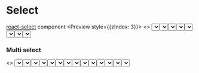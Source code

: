 
<Meta title='Components|Select'/>

# Select
[react-select](https://github.com/JedWatson/react-select) component
<Preview style={{zIndex: 3}}>
  <Story name="Select">
    <>
      <GlobalStyle/>
      <Grid container styled="align-items: flex-end">
        <Grid item xs={3}>
          <Container p="10px">
            <Select
              size="md" styled="margin-right: 20px;" placeholder="Secondary" color="secondary"
              options={data} variant="outlined"
            />
          </Container>
        </Grid>
        <Grid item xs={3}>
          <Container p="10px">
            <Select
              size="md" styled="margin-right: 20px;" placeholder="Primary"
              options={data}
            />
          </Container>
        </Grid>
        <Grid item xs={3}>
          <Container p="10px">
            <Select
              size="md" styled="margin-right: 20px;" placeholder="Default"
              options={data} variant="outlined" color="default"
            />
          </Container>
        </Grid>
        <Grid item xs={3}>
          <Container p="10px">
            <Select
              size="md" styled="margin-right: 20px;" placeholder="Custom"
              options={data} color="#22F558" textColor="black"
            />
          </Container>
        </Grid>
        <Grid item xs={3}>
          <Container p="10px">
            <Select
              size="md" styled="margin-right: 20px;" placeholder="Disabled" color="secondary"
              options={data} variant="outlined" isDisabled
            />
          </Container>
        </Grid>
        <Grid item xs={3}>
          <Container p="10px">
            <Select
              size="md" styled="margin-right: 20px;" placeholder="Disabled"
              options={data} isDisabled
            />
          </Container>
        </Grid>
        <Grid item xs={3}>
          <Container p="10px">
            <Select
              size="md" styled="margin-right: 20px;" placeholder="Error" color="secondary"
              options={data} variant="outlined" error
            />
          </Container>
        </Grid>
        <Grid item xs={3}>
          <Container p="10px">
            <Select
              size="md" styled="margin-right: 20px;" placeholder="Error"
              options={data} error
            />
          </Container>
        </Grid>
      </Grid>
    </>
  </Story>
</Preview>

### Multi select
<Preview>
  <Story name="Multi Select">
    <>
      <GlobalStyle/>
      <Grid container styled="align-items: flex-end">
        <Grid item xs={3}>
          <Container p="10px">
            <Select
              size="md" styled="margin-right: 20px;" placeholder="Secondary" color="secondary"
              options={data} isMulti variant="outlined"
            />
          </Container>
        </Grid>
        <Grid item xs={3}>
          <Container p="10px">
            <Select
              size="md" styled="margin-right: 20px;" placeholder="Primary"
              options={data} isMulti
            />
          </Container>
        </Grid>
        <Grid item xs={3}>
          <Container p="10px">
            <Select
              size="md" styled="margin-right: 20px;" placeholder="Default"
              options={data} variant="outlined" isMulti color="default"
            />
          </Container>
        </Grid>
        <Grid item xs={3}>
          <Container p="10px">
            <Select
              size="md" styled="margin-right: 20px;" placeholder="Custom"
              options={data} isMulti color="#22F558" textColor="black"
            />
          </Container>
        </Grid>
        <Grid item xs={3}>
          <Container p="10px">
            <Select
              size="md" styled="margin-right: 20px;" placeholder="Disabled" color="secondary"
              options={data} isMulti variant="outlined" isDisabled
            />
          </Container>
        </Grid>
        <Grid item xs={3}>
          <Container p="10px">
            <Select
              size="md" styled="margin-right: 20px;" placeholder="Disabled"
              options={data} isMulti isDisabled
            />
          </Container>
        </Grid>
        <Grid item xs={3}>
          <Container p="10px">
            <Select
              size="md" styled="margin-right: 20px;" placeholder="Error" color="secondary"
              options={data} isMulti variant="outlined" error
            />
          </Container>
        </Grid>
        <Grid item xs={3}>
          <Container p="10px">
            <Select
              size="md" styled="margin-right: 20px;" placeholder="Error"
              options={data} isMulti error
            />
          </Container>
        </Grid>
      </Grid>
    </>
  </Story>
</Preview>

### Size
<Preview style={{zIndex: 1}}>
  <Story name="Select size">
    <>
      <GlobalStyle/>
      <Grid container styled="align-items: flex-end">
        <Grid item xs={4}>
          <Container p="10px">
            <Select
              size="sm" styled="margin-right: 20px;" placeholder="Secondary" color="secondary"
              options={data} variant="outlined"
            />
          </Container>
        </Grid>
        <Grid item xs={4}>
          <Container p="10px">
            <Select
              size="md" styled="margin-right: 20px;" placeholder="Primary"
              options={data}
            />
          </Container>
        </Grid>
        <Grid item xs={4}>
          <Container p="10px">
            <Select
              size="lg" styled="margin-right: 20px;" placeholder="Default"
              options={data} variant="outlined" color="default"
            />
          </Container>
        </Grid>
      </Grid>
      <Grid container styled="align-items: flex-end">
        <Grid item xs={4}>
          <Container p="10px">
            <Select
              size="sm" styled="margin-right: 20px;" placeholder="Secondary" color="secondary"
              options={data} isMulti variant="outlined"
            />
          </Container>
        </Grid>
        <Grid item xs={4}>
          <Container p="10px">
            <Select
              size="md" styled="margin-right: 20px;" placeholder="Primary"
              options={data} isMulti
            />
          </Container>
        </Grid>
        <Grid item xs={4}>
          <Container p="10px">
            <Select
              size="lg" styled="margin-right: 20px;" placeholder="Default"
              options={data} variant="outlined" isMulti color="default"
            />
          </Container>
        </Grid>
      </Grid>
    </>
  </Story>
</Preview>

## Props Select
[react-select props](https://react-select.com/props)
<Props of={Select} />